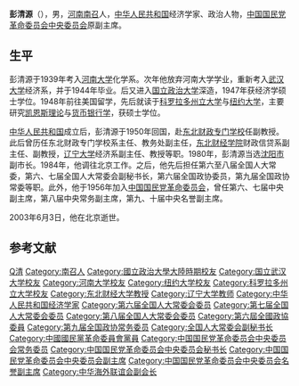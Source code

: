 '''彭清源'''（{{bd|1920年||2003年|6月3日}}），男，[[河南|河南]][[南召|南召]]人，[[中华人民共和国|中华人民共和国]]经济学家、政治人物，[[中国国民党革命委员会中央委员会|中国国民党革命委员会中央委员会]]原副主席。

== 生平 ==
彭清源于1939年考入[[河南大学|河南大学]]化学系。次年他放弃河南大学学业，重新考入[[武汉大学|武汉大学]]经济系，并于1944年毕业。后又进入[[国立政治大学|国立政治大学]]深造，1947年获经济学硕士学位。1948年前往美国留学，先后就读于[[科罗拉多州立大学|科罗拉多州立大学]]与[[纽约大学|纽约大学]]，主要研究[[凯恩斯理论|凯恩斯理论]]与[[货币银行学|货币银行学]]，获硕士学位。{{r|mgzy}}{{r|hx}}

[[中华人民共和国|中华人民共和国]]成立后，彭清源于1950年回国，赴[[东北财经大学|东北财政专门学校]]任副教授。此后曾历任东北财政专门学校系主任、教务处副主任，[[东北财经学院|东北财经学院]]财政信贷系副主任、副教授，[[辽宁大学|辽宁大学]]经济系副主任、教授等职。1980年，彭清源当选[[沈阳市|沈阳市]]副市长。1984年，他调往北京工作。之后，他先后担任第六至八届全国人大常委，第六、七届全国人大常委会副秘书长，第六届全国政协委员，第九届全国政协常委等职。此外，他于1956年加入[[中国国民党革命委员会|中国国民党革命委员会]]，曾任第六、七届中央副主席，第八届中央常务副主席，第九、十届中央名誉副主席。

2003年6月3日，他在北京逝世。{{r|mgzy}}{{r|hx}}

== 参考文献 ==
{{reflist|refs=
<ref name=mgzy>{{cite web|url=http://test.china-online.com.cn/minge/index/txt/2008-09/27/content_2496869.htm|title=彭清源|work=民革中央}}{{Dead link|date=2019年4月 |bot=InternetArchiveBot |fix-attempted=yes }}</ref>
<ref name=hx>{{cite web|url=http://search.huaxia.com/s.jsp?iDocId=494925|title=彭清源(1920--)|work=华夏经纬网|date=2003-10-15}}{{dead link|date=2018年2月 |bot=InternetArchiveBot |fix-attempted=yes }}</ref>
}}

{{Navboxes 
| title  = 彭清源在[[中国国民党革命委员会|中国国民党革命委员会]]的职务
| list1  =
{{中国国民党革命委员会第六届中央委员会}}
{{中国国民党革命委员会第七届中央委员会}}
{{中国国民党革命委员会第八届中央委员会}}
{{中国国民党革命委员会第九届中央委员会}}
}}
{{Navboxes 
| title  = 彭清源在[[中华海外联谊会|中华海外联谊会]]的职务
| list1  =
{{中华海外联谊会第一届理事会}}
}}

{{Authority control}}
{{DEFAULTSORT:Peng彭}}
[[Category:彭姓|Q清]]
[[Category:南召人|Category:南召人]]
[[Category:國立政治大學大陸時期校友|Category:國立政治大學大陸時期校友]]
[[Category:国立武汉大学校友|Category:国立武汉大学校友]]
[[Category:河南大学校友|Category:河南大学校友]]
[[Category:纽约大学校友|Category:纽约大学校友]]
[[Category:科罗拉多州立大学校友|Category:科罗拉多州立大学校友]]
[[Category:东北财经大学教授|Category:东北财经大学教授]]
[[Category:辽宁大学教师|Category:辽宁大学教师]]
[[Category:中华人民共和国经济学家|Category:中华人民共和国经济学家]]
[[Category:第六届全国人大常委会委员|Category:第六届全国人大常委会委员]]
[[Category:第七届全国人大常委会委员|Category:第七届全国人大常委会委员]]
[[Category:第八届全国人大常委会委员|Category:第八届全国人大常委会委员]]
[[Category:第六屆全國政協委員|Category:第六屆全國政協委員]]
[[Category:第九届全国政协常务委员|Category:第九届全国政协常务委员]]
[[Category:全国人大常委会副秘书长|Category:全国人大常委会副秘书长]]
[[Category:中國國民黨革命委員會黨員|Category:中國國民黨革命委員會黨員]]
[[Category:中国国民党革命委员会中央委员会常务委员|Category:中国国民党革命委员会中央委员会常务委员]]
[[Category:中国国民党革命委员会中央委员会秘书长|Category:中国国民党革命委员会中央委员会秘书长]]
[[Category:中国国民党革命委员会中央委员会副主席|Category:中国国民党革命委员会中央委员会副主席]]
[[Category:中国国民党革命委员会中央委员会名誉副主席|Category:中国国民党革命委员会中央委员会名誉副主席]]
[[Category:中华海外联谊会副会长|Category:中华海外联谊会副会长]]